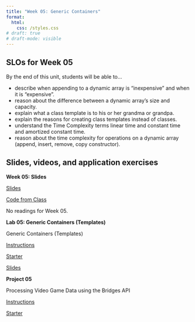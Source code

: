 ```yaml
---
title: "Week 05: Generic Containers"
format: 
  html:
    css: /styles.css
# draft: true
# draft-mode: visible
---
```


## SLOs for Week 05

By the end of this unit, students will be able to...

-   describe when appending to a dynamic array is "inexpensive" and when it is "expensive".
-   reason about the difference between a dynamic array's size and capacity.
-   explain what a class template is to his or her grandma or grandpa.
-   explain the reasons for creating class templates instead of classes.
-   understand the Time Complexity terms linear time and constant time and amortized constant time.
-   reason about the time complexity for operations on a dynamic array (append, insert, remove, copy constructor).

## Slides, videos, and application exercises

:::::: slide-deck
**Week 05: Slides**

::: slides
[Slides](https://docs.google.com/presentation/d/19Dyq-ocaGfhTA623PzKYofXuDHr-gz8eRP19zv65Mu0/edit?usp=sharing){target="_blank"}
:::

::: source
[Code from Class](https://calvincollege-my.sharepoint.com/:f:/g/personal/vtn2_calvin_edu/Eredz2bHiShCtI0CVssiaggB8tUES6QbacEf2cc4PBhTgQ?e=uoV7Uu){target="_blank"}
:::

::: reading
No readings for Week 05.
:::
::::::

<!-- ## Lab -->

:::::: lab
**Lab 05: Generic Containers (Templates)**

Generic Containers (Templates)

::: instructions
[Instructions](/labs/lab05.qmd)
:::

::: starter
[Starter](https://classroom.github.com/a/6VXyhrSc){target="_blank"}
:::

::: slides
[Slides](https://calvincollege-my.sharepoint.com/:p:/g/personal/ea47_calvin_edu/EdKlMONUpYdNiliaYucu1uEBPSS2SC3aIkQ2vufi3mOloA?e=PbaD85){target="_blank"}
:::
::::::

<!-- ## Homework assignments -->

::::: homework
**Project 05**

Processing Video Game Data using the Bridges API

::: instructions
[Instructions](/projects/proj05.qmd)
:::

::: starter
[Starter](https://classroom.github.com/a/lrml-eLW){target="_blank"}
:::
:::::